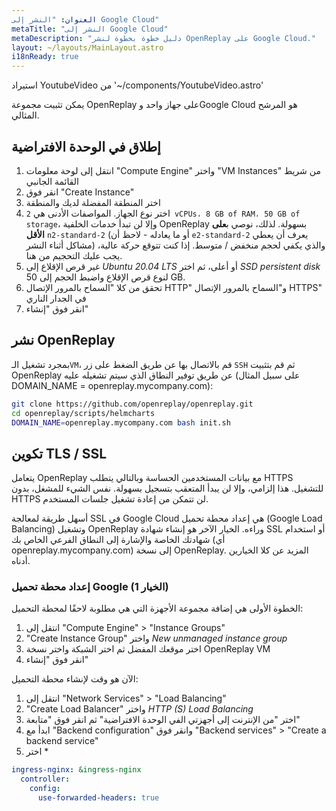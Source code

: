 ```yaml
---
العنوان: "النشر إلى Google Cloud"
metaTitle: "النشر إلى Google Cloud"
metaDescription: "دليل خطوة بخطوة لنشر OpenReplay على Google Cloud."
layout: ~/layouts/MainLayout.astro
i18nReady: true
---
```

استيراد YoutubeVideo من '~/components/YoutubeVideo.astro'

<YoutubeVideo title="مشاهدة كيفية تثبيت OpenReplay في البيئة الخاصة بك في GCP"
  description="إذا لم ترغب في القراءة، يمكنك اتباع هذا الدرس التعليمي المرئي الذي يوضح لك كيفية تثبيت OpenReplay في GCP"
  videoURL="https://youtu.be/t31fj-0t3Dw"
  />

يمكن تثبيت مجموعة OpenReplay على جهاز واحد وGoogle Cloud هو المرشح المثالي.

## إطلاق في الوحدة الافتراضية

1. انتقل إلى لوحة معلومات "Compute Engine" واختر "VM Instances" من شريط القائمة الجانبي
2. انقر فوق "Create Instance"
3. اختر المنطقة المفضلة لديك والمنطقة
4. اختر نوع الجهاز. المواصفات الأدنى هي `2 vCPUs، 8 GB of RAM، 50 GB of storage`، وإلا لن تبدأ خدمات الخلفية OpenReplay بسهولة. لذلك، نوصي ب**على الأقل** `n2-standard-2` (أو ما يعادله - لاحظ أن `e2-standard-2` يعرف أن يعطي مشاكل أثناء النشر) والذي يكفي لحجم منخفض / متوسط. إذا كنت تتوقع حركة عالية، يجب عليك التحجيم من هنا.
5. غير قرص الإقلاع إلى *Ubuntu 20.04 LTS* أو أعلى، ثم اختر *SSD persistent disk* لنوع قرص الإقلاع واضبط الحجم إلى 50 GB.
6. تحقق من كلا "السماح بالمرور الإتصال HTTP" و"السماح بالمرور الإتصال HTTPS" في الجدار الناري
7. انقر فوق "إنشاء"

## نشر OpenReplay

بمجرد تشغيل الـ`VM`، قم بالاتصال بها عن طريق الضغط على زر `SSH` ثم قم بتثبيت OpenReplay عن طريق توفير النطاق الذي سيتم تشغيله عليه (على سبيل المثال DOMAIN_NAME = openreplay.mycompany.com):


```bash
git clone https://github.com/openreplay/openreplay.git
cd openreplay/scripts/helmcharts
DOMAIN_NAME=openreplay.mycompany.com bash init.sh
```


## تكوين TLS / SSL

يتعامل OpenReplay مع بيانات المستخدمين الحساسة وبالتالي يتطلب HTTPS للتشغيل. هذا إلزامي، وإلا لن يبدأ المتعقب بتسجيل بسهولة. نفس الشيء للمشغل، بدون HTTPS لن تتمكن من إعادة تشغيل جلسات المستخدم.

أسهل طريقة لمعالجة SSL في Google Cloud هي إعداد محطة تحميل (Google Load Balancing) وتشغيل OpenReplay وراءه. الخيار الآخر هو إنشاء شهادة SSL أو استخدام شهادتك الخاصة والإشارة إلى النطاق الفرعي الخاص بك (أي openreplay.mycompany.com) إلى نسخة OpenReplay. المزيد عن كلا الخيارين أدناه.

### إعداد محطة تحميل Google (الخيار 1)

الخطوة الأولى هي إضافة مجموعة الأجهزة التي هي مطلوبة لاحقًا لمحطة التحميل:

1. انتقل إلى "Compute Engine" > "Instance Groups"
2. "Create Instance Group" واختر *New unmanaged instance group*
3. اختر موقعك المفضل ثم اختر الشبكة واختر نسخة OpenReplay VM
4. انقر فوق "إنشاء"

الآن هو وقت لإنشاء محطة التحميل:

1. انتقل إلى "Network Services" > "Load Balancing"
2. "Create Load Balancer" واختر *HTTP (S) Load Balancing*
3. اختر "من الإنترنت إلى أجهزتي الفي الوحدة الافتراضية" ثم انقر فوق "متابعة"
4. ابدأ مع "Backend configuration" وانقر فوق "Backend services" > "Create a backend service"
5. اختر *
```yaml
ingress-nginx: &ingress-nginx
  controller:
    config:
      use-forwarded-headers: true
```
